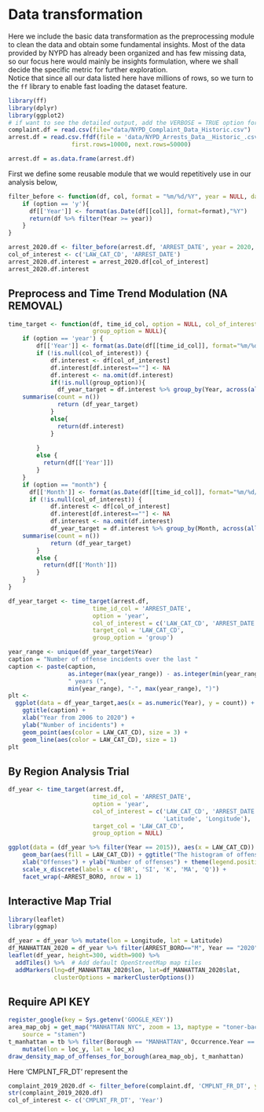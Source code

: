 # Data transformation

Here we include the basic data transformation as the preprocessing module to clean the data and obtain some fundamental insights. Most of the data provided by NYPD has already been organized and has few missing data, so our focus here would mainly be insights formulation, where we shall decide the specific metric for further exploration.     
Notice that since all our data listed here have millions of rows, so we turn to the `ff` library to enable fast loading the dataset feature.   


```r
library(ff)
library(dplyr)
library(ggplot2)
# if want to see the detailed output, add the VERBOSE = TRUE option for the read.csv.ffdf function
complaint.df = read.csv(file="data/NYPD_Complaint_Data_Historic.csv")
arrest.df = read.csv.ffdf(file = 'data/NYPD_Arrests_Data__Historic_.csv', header=TRUE, 
                  first.rows=10000, next.rows=50000)

arrest.df = as.data.frame(arrest.df)
```
First we define some reusable module that we would repetitively use in our analysis below,   

```r
filter_before <- function(df, col, format = "%m/%d/%Y", year = NULL, date = NULL, option = NULL) {
    if (option == 'y'){
      df[['Year']] <- format(as.Date(df[[col]], format=format),"%Y")
      return(df %>% filter(Year >= year))
    }
}
```


```r
arrest_2020.df <- filter_before(arrest.df, 'ARREST_DATE', year = 2020, option = 'y')
col_of_interest <- c('LAW_CAT_CD', 'ARREST_DATE')
arrest_2020.df.interest = arrest_2020.df[col_of_interest]
arrest_2020.df.interest
```
## Preprocess and Time Trend Modulation (NA REMOVAL)
```r

time_target <- function(df, time_id_col, option = NULL, col_of_interest = NULL, target_col  = NULL,
                        group_option = NULL){
    if (option == 'year') {
        df[['Year']] <- format(as.Date(df[[time_id_col]], format="%m/%d/%Y"),"%Y")
        if (!is.null(col_of_interest)) {
            df.interest <- df[col_of_interest]
            df.interest[df.interest==""] <- NA
            df.interest <- na.omit(df.interest)
            if(!is.null(group_option)){
              df_year_target = df.interest %>% group_by(Year, across(all_of(target_col))) %>% 
    summarise(count = n())
              return (df_year_target)
            }
            else{
              return(df.interest)
            }
            
        }
        else {
          return(df[['Year']])
        }
    }
    if (option == "month") {
      df[['Month']] <- format(as.Date(df[[time_id_col]], format="%m/%d/%Y"),"%m")
      if (!is.null(col_of_interest)) {
            df.interest <- df[col_of_interest]
            df.interest[df.interest==""] <- NA
            df.interest <- na.omit(df.interest)
            df_year_target = df.interest %>% group_by(Month, across(all_of(target_col))) %>% 
    summarise(count = n())
            return (df_year_target)
        }
        else {
          return(df[['Month']])
        }
    }
}

df_year_target <- time_target(arrest.df, 
                        time_id_col = 'ARREST_DATE',
                        option = 'year',
                        col_of_interest = c('LAW_CAT_CD', 'ARREST_DATE', 'Year'),
                        target_col = 'LAW_CAT_CD',
                        group_option = 'group')

year_range <- unique(df_year_target$Year)
caption = "Number of offense incidents over the last "
caption <- paste(caption, 
                 as.integer(max(year_range)) - as.integer(min(year_range)),
                 " years (",
                 min(year_range), "-", max(year_range), ")")
plt <- 
  ggplot(data = df_year_target,aes(x = as.numeric(Year), y = count)) + 
    ggtitle(caption) + 
    xlab("Year from 2006 to 2020") + 
    ylab("Number of incidents") + 
    geom_point(aes(color = LAW_CAT_CD), size = 3) + 
    geom_line(aes(color = LAW_CAT_CD), size = 1)
plt

```

## By Region Analysis Trial
```r
df_year <- time_target(arrest.df, 
                        time_id_col = 'ARREST_DATE',
                        option = 'year',
                        col_of_interest = c('LAW_CAT_CD', 'ARREST_DATE', 'Year', 'ARREST_BORO',
                                            'Latitude', 'Longitude'),
                        target_col = 'LAW_CAT_CD',
                        group_option = NULL)

ggplot(data = (df_year %>% filter(Year == 2015)), aes(x = LAW_CAT_CD)) + 
    geom_bar(aes(fill = LAW_CAT_CD)) + ggtitle("The histogram of offense insidents by borough") + 
    xlab("Offenses") + ylab("Number of offenses") + theme(legend.position = "bottom") + 
    scale_x_discrete(labels = c('BR', 'SI', 'K', 'MA', 'Q')) + 
    facet_wrap(~ARREST_BORO, nrow = 1)
```

## Interactive Map Trial
```r
library(leaflet)
library(ggmap)

df_year = df_year %>% mutate(lon = Longitude, lat = Latitude)
df_MANHATTAN_2020 = df_year %>% filter(ARREST_BORO=="M", Year == "2020")
leaflet(df_year, height=300, width=900) %>%
  addTiles() %>%  # Add default OpenStreetMap map tiles
  addMarkers(lng=df_MANHATTAN_2020$lon, lat=df_MANHATTAN_2020$lat,
             clusterOptions = markerClusterOptions())

```

## Require API KEY
```r
register_google(key = Sys.getenv('GOOGLE_KEY'))
area_map_obj = get_map("MANHATTAN NYC", zoom = 13, maptype = "toner-background", 
    source = "stamen")
t_manhattan = tb %>% filter(Borough == "MANHATTAN", Occurrence.Year == "2015") %>% 
    mutate(lon = loc_y, lat = loc_x)
draw_density_map_of_offenses_for_borough(area_map_obj, t_manhattan)
```


Here 'CMPLNT_FR_DT' represent the   
```r
complaint_2019_2020.df <- filter_before(complaint.df, 'CMPLNT_FR_DT', year = 2019, option = 'y')
str(complaint_2019_2020.df)
col_of_interest <- c('CMPLNT_FR_DT', 'Year')
```
